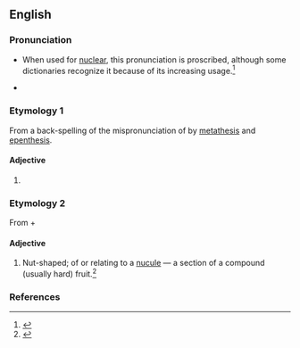 ==English==
{{wikipedia}}

===Pronunciation===
* {{a|GenAm}} {{IPA|/ˈnukjʉlɚ/|lang=en}} {{enPR|no͞oʹkyələr}} When used for [[nuclear]], this pronunciation is proscribed, although some dictionaries recognize it because of its increasing usage.<ref>{{cite-web
|author=Arnold Zwicky
|url=http://itre.cis.upenn.edu/%7Emyl/languagelog/archives/001133.html
|title=The thin line between error and mere variation
|date=June 29, 2004
|accessdate=2006-10-23
}}</ref>
* {{a|RP}} {{IPA|/ˈnjuːkjələ/|lang=en}} {{enPR|nyo͞oʹkyələ}}

===Etymology 1===
From a back-spelling of the mispronunciation of {{m|en|nuclear}} by [[metathesis]] and [[epenthesis]].

====Adjective====
{{en-adj|-}}

# {{lb|en|humorous}} {{eye dialect of|nuclear|lang=en}}

===Etymology 2===
From {{m|en|nucule}} + {{m|en|-ar}}

====Adjective====
{{en-adj}}

# {{lb|en|botany}} Nut-shaped; of or relating to a [[nucule]] — a section of a compound (usually hard) fruit.<ref>{{cite-book|title=Oxford English Dictionary|edition=3rd|year=2003|chapter=nucule}}</ref>

===References===
<references/>